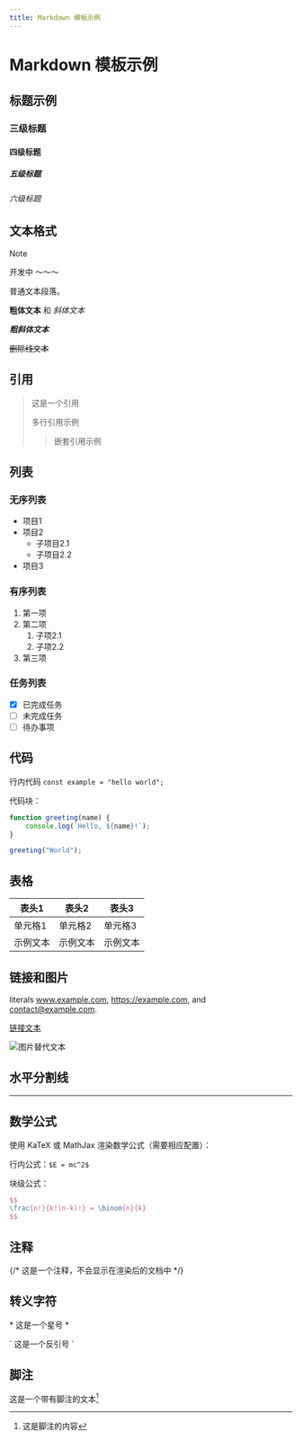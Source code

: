 ```yaml
---
title: Markdown 模板示例
---
```


# Markdown 模板示例

## 标题示例
### 三级标题
#### 四级标题
##### 五级标题
###### 六级标题

## 文本格式

> [!NOTE]
> 开发中 ～～～

普通文本段落。

**粗体文本** 和 *斜体文本*

***粗斜体文本***

~~删除线文本~~

## 引用

> 这是一个引用
> 
> 多行引用示例
>> 嵌套引用示例

## 列表

### 无序列表
- 项目1
- 项目2
  - 子项目2.1
  - 子项目2.2
- 项目3

### 有序列表
1. 第一项
2. 第二项
   1. 子项2.1
   2. 子项2.2
3. 第三项

### 任务列表
- [x] 已完成任务
- [ ] 未完成任务
- [ ] 待办事项

## 代码

行内代码 `const example = "hello world";`

代码块：
```javascript
function greeting(name) {
    console.log(`Hello, ${name}!`);
}

greeting("World");
```

## 表格

| 表头1 | 表头2 | 表头3 |
|-------|-------|-------|
| 单元格1 | 单元格2 | 单元格3 |
| 示例文本 | 示例文本 | 示例文本 |

## 链接和图片

literals www.example.com, https://example.com, and contact@example.com.

[链接文本](https://example.com)

![图片替代文本](/ico.png)

## 水平分割线

---

## 数学公式

使用 KaTeX 或 MathJax 渲染数学公式（需要相应配置）：

行内公式：`$E = mc^2$`

块级公式：
```latex
$$
\frac{n!}{k!(n-k)!} = \binom{n}{k}
$$
```

## 注释

{/* 这是一个注释，不会显示在渲染后的文档中 */}

## 转义字符

\* 这是一个星号 \*

\` 这是一个反引号 \`

## 脚注

这是一个带有脚注的文本[^1]

[^1]: 这是脚注的内容

